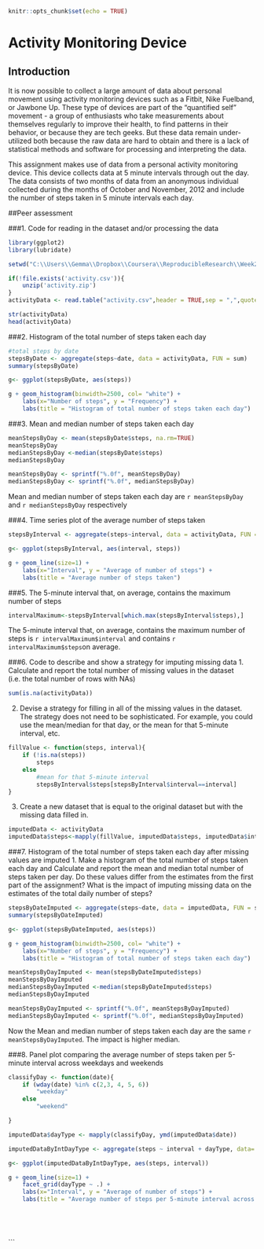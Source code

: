 
```r
knitr::opts_chunk$set(echo = TRUE)
```
# Activity Monitoring Device

## Introduction

It is now possible to collect a large amount of data about personal movement using activity monitoring devices such as a Fitbit, Nike Fuelband, or Jawbone Up. These type of devices are part of the "quantified self" movement - a group of enthusiasts who take measurements about themselves regularly to improve their health, to find patterns in their behavior, or because they are tech geeks. But these data remain under-utilized both because the raw data are hard to obtain and there is a lack of statistical methods and software for processing and interpreting the data.

This assignment makes use of data from a personal activity monitoring device. This device collects data at 5 minute intervals through out the day. The data consists of two months of data from an anonymous individual collected during the months of October and November, 2012 and include the number of steps taken in 5 minute intervals each day.

##Peer assessment

###1. Code for reading in the dataset and/or processing the data

```r
library(ggplot2)
library(lubridate)

setwd("C:\\Users\\Gemma\\Dropbox\\Coursera\\ReproducibleResearch\\Week2\\Project")

if(!file.exists('activity.csv')){
    unzip('activity.zip')
}
activityData <- read.table("activity.csv",header = TRUE,sep = ",",quote = '"',na.strings = "NA")

str(activityData)
head(activityData)
```

###2. Histogram of the total number of steps taken each day
```r
#total steps by date
stepsByDate <- aggregate(steps~date, data = activityData, FUN = sum)
summary(stepsByDate)

g<- ggplot(stepsByDate, aes(steps))

g + geom_histogram(binwidth=2500, col= "white") +
    labs(x="Number of steps", y = "Frequency") +
    labs(title = "Histogram of total number of steps taken each day")
```

###3. Mean and median number of steps taken each day
```r
meanStepsByDay <- mean(stepsByDate$steps, na.rm=TRUE)
meanStepsByDay
medianStepsByDay <-median(stepsByDate$steps)
medianStepsByDay
```

```r
meanStepsByDay <- sprintf("%.0f", meanStepsByDay)
medianStepsByDay <- sprintf("%.0f", medianStepsByDay)
```

Mean and median number of steps taken each day are `r meanStepsByDay` and `r medianStepsByDay` respectively 


###4. Time series plot of the average number of steps taken
```r
stepsByInterval <- aggregate(steps~interval, data = activityData, FUN = mean)

g<- ggplot(stepsByInterval, aes(interval, steps))

g + geom_line(size=1) +
    labs(x="Interval", y = "Average of number of steps") +
    labs(title = "Average number of steps taken")
```

###5. The 5-minute interval that, on average, contains the maximum number of steps
```r
intervalMaximum<-stepsByInterval[which.max(stepsByInterval$steps),]
```

The 5-minute interval that, on average, contains the maximum number of steps is `r intervalMaximum$interval` and contains `r intervalMaximum$steps`on average.

###6. Code to describe and show a strategy for imputing missing data
1. Calculate and report the total number of missing values in the dataset (i.e. the total number of rows with NAs)
```r
sum(is.na(activityData))
```

2. Devise a strategy for filling in all of the missing values in the dataset. The strategy does not need to be sophisticated. For example, you could use the mean/median for that day, or the mean for that 5-minute interval, etc.
```r
fillValue <- function(steps, interval){
    if (!is.na(steps))
        steps
    else
        #mean for that 5-minute interval
        stepsByInterval$steps[stepsByInterval$interval==interval]
}

```

3. Create a new dataset that is equal to the original dataset but with the missing data filled in.
```r
imputedData <- activityData
imputedData$steps<-mapply(fillValue, imputedData$steps, imputedData$interval)
```
###7. Histogram of the total number of steps taken each day after missing values are imputed
1. Make a histogram of the total number of steps taken each day and Calculate and report the mean and median total number of steps taken per day. Do these values differ from the estimates from the first part of the assignment? What is the impact of imputing missing data on the estimates of the total daily number of steps?

```r
stepsByDateImputed <- aggregate(steps~date, data = imputedData, FUN = sum)
summary(stepsByDateImputed)

g<- ggplot(stepsByDateImputed, aes(steps))

g + geom_histogram(binwidth=2500, col= "white") +
    labs(x="Number of steps", y = "Frequency") +
    labs(title = "Histogram of total number of steps taken each day")

meanStepsByDayImputed <- mean(stepsByDateImputed$steps)
meanStepsByDayImputed
medianStepsByDayImputed <-median(stepsByDateImputed$steps)
medianStepsByDayImputed

```

```r
meanStepsByDayImputed <- sprintf("%.0f", meanStepsByDayImputed)
medianStepsByDayImputed <- sprintf("%.0f", medianStepsByDayImputed)
```

Now the Mean and median number of steps taken each day are the same `r meanStepsByDayImputed`. The impact is higher median.

###8. Panel plot comparing the average number of steps taken per 5-minute interval across weekdays and weekends
```r
classifyDay <- function(date){
    if (wday(date) %in% c(2,3, 4, 5, 6))
        "weekday"
    else
        "weekend"

}

imputedData$dayType <- mapply(classifyDay, ymd(imputedData$date))

imputedDataByIntDayType <- aggregate(steps ~ interval + dayType, data= imputedData, FUN=mean)

g<- ggplot(imputedDataByIntDayType, aes(steps, interval))

g + geom_line(size=1) +
    facet_grid(dayType ~ .) +
    labs(x="Interval", y = "Average of number of steps") +
    labs(title = "Average number of steps per 5-minute interval across weekdays and weekends")
    

```
```
```
```
```
```
```
```

